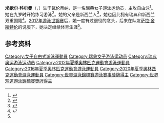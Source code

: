{{NoteTA|G1=Aquatics}}
{{Infobox swimmer
| name           = 米歇尔·科尔曼
| image          = <!-- Only free-content images are allowed for depicting living people -- see [[WP:NONFREE|WP:NONFREE]]. -->
| image_size     = <!-- Only for images narrower than 220 pixels -->
| alt            = 
| caption        = 
| fullname       = 
| nicknames      = 
| nationality    = {{SWE}}<br/>{{NZL}}
| national_team  = <!-- Only for the country represented in international competition. -->
| birth_name     = 
| birth_date     = {{Birth date and age|df=yes|1993|10|31}}
| birth_place    = {{SWE}}[[瓦伦蒂纳市|瓦伦蒂纳]]
| death_date     = 
| death_place    = 
| height         = 
| weight         = 
| strokes        = [[自由泳|自由泳]]
| classification = <!-- Only for para-swimmers only; omitted otherwise. -->
| club           = 
| collegeteam    = 
| coach          = 
| medaltemplates = 
{{MedalSport|女子[[游泳|游泳]]}}
{{MedalCountry|{{SWE}}}}
{{MedalCompetition|[[世界游泳锦标赛|世界游泳锦标赛]]}}
{{MedalSilver|[[2015年世界游泳锦标赛|2015 喀山]]|[[2015年世界游泳锦标赛游泳比赛|4×100米混合泳接力]]}}
{{MedalCompetition|[[世界短池游泳錦標賽|世界短池游泳錦標賽]]}}
{{MedalGold|[[2021年世界短道游泳錦標賽|2021 阿布扎比]]|4×50米混合泳接力}}
{{MedalGold|2021 阿布扎比|4×100米混合泳接力}}
{{MedalSilver|2021 阿布扎比|4×50米自由泳接力}}
{{MedalBronze|2021 阿布扎比|4×100米自由泳接力}}
{{MedalCompetition|[[欧洲游泳锦标赛|欧洲游泳锦标赛]]}}
{{MedalGold|[[2014年欧洲游泳锦标赛|2014 柏林]]|4×100米自由泳接力}}
{{MedalSilver|[[2012年欧洲游泳锦标赛|2012 德布勒森]]|4×100米自由泳接力}}
{{MedalSilver|2014 柏林|4×200米自由泳接力}}
{{MedalSilver|2014 柏林|4×100米混合泳接力}}
{{MedalBronze|2014 柏林|100米自由泳}}
{{MedalCompetition|[[欧洲短池游泳锦标赛|欧洲短池游泳锦标赛]]}}
{{MedalGold|2017 哥本哈根|4×50米混合泳接力}}
{{MedalSilver|2013 海宁|4×50米自由泳接力}}
{{MedalSilver|2017 哥本哈根|4×50米自由泳接力}}
{{MedalBronze|2013 海宁|50米仰泳}}
{{MedalBronze|2013 海宁|4×50米混合泳接力}}
{{MedalCompetition|欧洲青年游泳锦标赛}}
{{MedalBronze|2009 布拉格|4×100米自由泳接力}}
{{MedalBronze|2009 布拉格|4×200米自由泳接力}}
}}
'''米歇尔·科尔曼'''（{{lang-sv|Michelle Coleman}}，{{bd|1993年|10月31日||}}）生于瓦伦蒂纳，是一名瑞典女子游泳运动员，主攻自由泳<ref>{{cite web|url=https://www.sports-reference.com/olympics/athletes/co/michelle-coleman-1.html|title=Michelle Coleman|work=Sport Reference|accessdate=2020-09-02|archiveurl=https://web.archive.org/web/20200417203208/https://www.sports-reference.com/olympics/athletes/co/michelle-coleman-1.html|archivedate=2020-04-17}}</ref>。她在九岁时开始练习游泳<ref name="fina">{{cite web|url=https://www.fina.org/athletes/michelle-coleman|title=Michelle Coleman|work=[[国际游泳联合会|FINA]]|accessdate=2020-09-02|archiveurl=https://archive.is/NhWsH|archivedate=2020-09-02}}</ref>。她的父亲是新西兰人<ref>{{cite web|url=https://www.nzherald.co.nz/sport/news/article.cfm?c_id=4&objectid=11568065|title=Swimming: New centre getting talent in the swim|publisher=New Zealand Herald|date=2016-01-01|accessdate=2020-09-02|archiveurl=https://archive.is/p0TFZ|archivedate=2020-09-02}}</ref>，她也因此拥有瑞典和新西兰双重国籍<ref>{{cite web|url=https://puori.com/blogs/puorilife/q-a-with-olympic-swimmer-michelle-coleman|title=Q&A with Olympic swimmer Michelle Coleman|work=Puori|date=2020-01-10|accessdate=2020-09-02|archiveurl=https://archive.is/It4N7|archivedate=2020-09-02}}</ref>。[[2017年世界游泳锦标赛|2017年游泳世锦赛]]后，她一度有过退役的念头，后来在队友[[萨拉·舍斯特伦|萨拉·舍斯特伦]]的说服下，她决定继续体育生涯<ref name="fina"/>。

==参考资料==
{{reflist}}

{{DEFAULTSORT:Coleman, Michelle}}
[[Category:女子自由式游泳運動員|Category:女子自由式游泳運動員]]
[[Category:瑞典女子游泳运动员|Category:瑞典女子游泳运动员]]
[[Category:瑞典奥运游泳运动员|Category:瑞典奥运游泳运动员]]
[[Category:2012年夏季奧林匹克運動會游泳運動員|Category:2012年夏季奧林匹克運動會游泳運動員]]
[[Category:2016年夏季奧林匹克運動會游泳運動員|Category:2016年夏季奧林匹克運動會游泳運動員]]
[[Category:2020年夏季奧林匹克運動會游泳運動員|Category:2020年夏季奧林匹克運動會游泳運動員]]
[[Category:世界游泳錦標賽游泳賽事獎牌得主|Category:世界游泳錦標賽游泳賽事獎牌得主]]
[[Category:世界短道游泳錦標賽獎牌得主|Category:世界短道游泳錦標賽獎牌得主]]